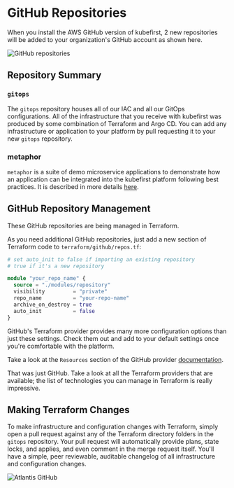 # GitHub Repositories

When you install the AWS GitHub version of kubefirst, 2 new repositories will be added to your organization's GitHub account as shown here.

![GitHub repositories](../../../img/common/github/repositories.png)

## Repository Summary

### `gitops`

The `gitops` repository houses all of our IAC and all our GitOps configurations. All of the infrastructure that you receive with kubefirst was produced by some combination of Terraform and Argo CD. You can add any infrastructure or application to your platform by pull requesting it to your new `gitops` repository.

### metaphor

`metaphor` is a suite of demo microservice applications to demonstrate how an application can be integrated into the kubefirst platform following best practices. It is described in more details [here](../../../explore/metaphor.md).

## GitHub Repository Management

These GitHub repositories are being managed in Terraform.

As you need additional GitHub repositories, just add a new section of Terraform code to `terraform/github/repos.tf`:

```terraform
# set auto_init to false if importing an existing repository
# true if it's a new repository

module "your_repo_name" {
  source = "./modules/repository"
  visibility         = "private"
  repo_name          = "your-repo-name"
  archive_on_destroy = true
  auto_init          = false
}
```

GitHub's Terraform provider provides many more configuration options than just these settings. Check them out and add to your default settings once you're comfortable with the platform.

Take a look at the `Resources` section of the GitHub provider [documentation](https://registry.terraform.io/providers/integrations/github/latest/docs).

That was just GitHub. Take a look at all the Terraform providers that are available; the list of technologies you can manage in Terraform is really impressive. [](https://www.terraform.io/docs/providers/index.html)

## Making Terraform Changes

To make infrastructure and configuration changes with Terraform, simply open a pull request against any of the Terraform directory folders in the `gitops` repository. Your pull request will automatically provide plans, state locks, and applies, and even comment in the merge request itself. You'll have a simple, peer reviewable, auditable changelog of all infrastructure and configuration changes.

![Atlantis GitHub](../../../img/common/github/atlantis.png)